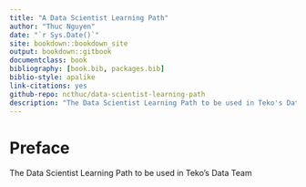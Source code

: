 ```yaml
--- 
title: "A Data Scientist Learning Path"
author: "Thuc Nguyen"
date: "`r Sys.Date()`"
site: bookdown::bookdown_site
output: bookdown::gitbook
documentclass: book
bibliography: [book.bib, packages.bib]
biblio-style: apalike
link-citations: yes
github-repo: ncthuc/data-scientist-learning-path
description: "The Data Scientist Learning Path to be used in Teko's Data Team"
---
```


# Preface

The Data Scientist Learning Path to be used in Teko's Data Team
